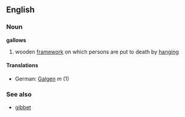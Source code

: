 ==English==
===Noun===
'''gallows'''
# wooden [[framework]] on which persons are put to death by [[hanging]]
====Translations====
*German: [[Galgen]] ''m'' (1)
===See also===
*[[gibbet]]
